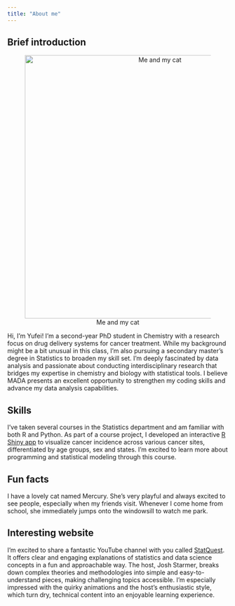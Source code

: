 ```yaml
---
title: "About me"
---
```


## Brief introduction

::: {style="text-align: center;"}
![Me and my cat](profile.jpg){width="600px" fig-align="center"}
:::

Hi, I'm Yufei! I’m a second-year PhD student in Chemistry with a research focus on drug delivery systems for cancer treatment. While my background might be a bit unusual in this class, I’m also pursuing a secondary master’s degree in Statistics to broaden my skill set. I’m deeply fascinated by data analysis and passionate about conducting interdisciplinary research that bridges my expertise in chemistry and biology with statistical tools. I believe MADA presents an excellent opportunity to strengthen my coding skills and advance my data analysis capabilities.

## Skills

I’ve taken several courses in the Statistics department and am familiar with both R and Python. As part of a course project, I developed an interactive [R Shiny app](https://yufei11111.shinyapps.io/cancer_incidence_app/) to visualize cancer incidence across various cancer sites, differentiated by age groups, sex and states. I’m excited to learn more about programming and statistical modeling through this course.

## Fun facts

I have a lovely cat named Mercury. She’s very playful and always excited to see people, especially when my friends visit. Whenever I come home from school, she immediately jumps onto the windowsill to watch me park.

## Interesting website

I’m excited to share a fantastic YouTube channel with you called [StatQuest](https://youtube.com/@statquest). It offers clear and engaging explanations of statistics and data science concepts in a fun and approachable way. The host, Josh Starmer, breaks down complex theories and methodologies into simple and easy-to-understand pieces, making challenging topics accessible. I'm especially impressed with the quirky animations and the host's enthusiastic style, which turn dry, technical content into an enjoyable learning experience.
